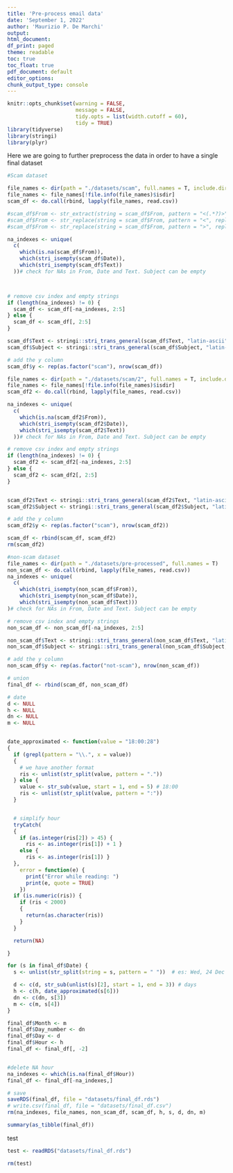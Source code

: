 ```yaml
---
title: 'Pre-process email data'
date: 'September 1, 2022'
author: 'Maurizio P. De Marchi'
output:
html_document:
df_print: paged
theme: readable
toc: true
toc_float: true
pdf_document: default
editor_options:
chunk_output_type: console
---
```


```r
knitr::opts_chunk$set(warning = FALSE,
                      message = FALSE,
                      tidy.opts = list(width.cutoff = 60),
                      tidy = TRUE)
library(tidyverse)
library(stringi)
library(plyr)
```

Here we are going to further preprocess the data in order to have a single final dataset
```r

#Scam dataset

file_names <- dir(path = "./datasets/scam", full.names = T, include.dirs = FALSE)
file_names <- file_names[!file.info(file_names)$isdir]
scam_df <- do.call(rbind, lapply(file_names, read.csv))

#scam_df$From <- str_extract(string = scam_df$From, pattern = "<(.*?)>")
#scam_df$From <- str_replace(string = scam_df$From, pattern = "<", replacement = '')
#scam_df$From <- str_replace(string = scam_df$From, pattern = ">", replacement = '')

na_indexes <- unique(
  c(
    which(is.na(scam_df$From)),
    which(stri_isempty(scam_df$Date)),
    which(stri_isempty(scam_df$Text))
  ))# check for NAs in From, Date and Text. Subject can be empty



# remove csv index and empty strings
if (length(na_indexes) != 0) {
  scam_df <- scam_df[-na_indexes, 2:5]
} else {
  scam_df <- scam_df[, 2:5]
}

scam_df$Text <- stringi::stri_trans_general(scam_df$Text, "latin-ascii")
scam_df$Subject <- stringi::stri_trans_general(scam_df$Subject, "latin-ascii")

# add the y column
scam_df$y <- rep(as.factor("scam"), nrow(scam_df))
```

```r
file_names <- dir(path = "./datasets/scam/2", full.names = T, include.dirs = FALSE)
file_names <- file_names[!file.info(file_names)$isdir]
scam_df2 <- do.call(rbind, lapply(file_names, read.csv))

na_indexes <- unique(
  c(
    which(is.na(scam_df2$From)),
    which(stri_isempty(scam_df2$Date)),
    which(stri_isempty(scam_df2$Text))
  ))# check for NAs in From, Date and Text. Subject can be empty

# remove csv index and empty strings
if (length(na_indexes) != 0) {
  scam_df2 <- scam_df2[-na_indexes, 2:5]
} else {
  scam_df2 <- scam_df2[, 2:5]
}


scam_df2$Text <- stringi::stri_trans_general(scam_df2$Text, "latin-ascii")
scam_df2$Subject <- stringi::stri_trans_general(scam_df2$Subject, "latin-ascii")

# add the y column
scam_df2$y <- rep(as.factor("scam"), nrow(scam_df2))
```

```r
scam_df <- rbind(scam_df, scam_df2)
rm(scam_df2)
```


```r
#non-scam dataset
file_names <- dir(path = "./datasets/pre-processed", full.names = T)
non_scam_df <- do.call(rbind, lapply(file_names, read.csv))
na_indexes <- unique(
  c(
    which(stri_isempty(non_scam_df$From)),
    which(stri_isempty(non_scam_df$Date)),
    which(stri_isempty(non_scam_df$Text)))
)# check for NAs in From, Date and Text. Subject can be empty

# remove csv index and empty strings
non_scam_df <- non_scam_df[-na_indexes, 2:5]

non_scam_df$Text <- stringi::stri_trans_general(non_scam_df$Text, "latin-ascii")
non_scam_df$Subject <- stringi::stri_trans_general(non_scam_df$Subject, "latin-ascii")

# add the y column
non_scam_df$y <- rep(as.factor("not-scam"), nrow(non_scam_df))
```

```r
# union
final_df <- rbind(scam_df, non_scam_df)

# date
d <- NULL
h <- NULL
dn <- NULL
m <- NULL


date_approximated <- function(value = "18:00:28")
{
  if (grepl(pattern = "\\.", x = value))
  {
    # we have another format
    ris <- unlist(str_split(value, pattern = "."))
  } else {
    value <- str_sub(value, start = 1, end = 5) # 18:00
    ris <- unlist(str_split(value, pattern = ":"))
  }


  # simplify hour
  tryCatch(
  {
    if (as.integer(ris[2]) > 45) {
      ris <- as.integer(ris[1]) + 1 }
    else {
      ris <- as.integer(ris[1]) }
  },
    error = function(e) {
      print("Error while reading: ")
      print(e, quote = TRUE)
    })
  if (is.numeric(ris)) {
    if (ris < 2000)
    {
      return(as.character(ris))
    }
  }

  return(NA)

}

for (s in final_df$Date) {
  s <- unlist(str_split(string = s, pattern = " "))  # es: Wed, 24 Dec 2003 18:00:28 -800 (CET)

  d <- c(d, str_sub(unlist(s)[2], start = 1, end = 3)) # days
  h <- c(h, date_approximated(s[6]))
  dn <- c(dn, s[3])
  m <- c(m, s[4])
}

final_df$Month <- m
final_df$Day_number <- dn
final_df$Day <- d
final_df$Hour <- h
final_df <- final_df[, -2]


#delete NA hour
na_indexes <- which(is.na(final_df$Hour))
final_df <- final_df[-na_indexes,]

# save
saveRDS(final_df, file = "datasets/final_df.rds")
# write.csv(final_df, file = "datasets/final_df.csv")
rm(na_indexes, file_names, non_scam_df, scam_df, h, s, d, dn, m)
```
```r
summary(as_tibble(final_df))
```
test
```r
test <- readRDS("datasets/final_df.rds")
```
```r
rm(test)
```
